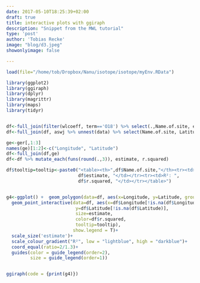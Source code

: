 ```yaml
---
date: 2017-05-10T18:25:39+02:00
draft: true
title: interactive plots with ggiraph 
description: "Snippet from the MWL tutorial"
type: 'post'
author: 'Tobias Recke'
image: "blog/d3.jpeg"
showonlyimage: false

---
```



```r
load(file="/home/tob/Dropbox/Nanu/isotope/isotope/myEnv.RData")
```

```r

library(ggplot2)
library(ggiraph)
library(dplyr)
library(magrittr)
library(maps)
library(tidyr)


df<-full_join(filter(wlcoeff, term=='O18') %>% select(.,Name.of.site, estimate), select(wlsy, Name.of.site, r.squared))
df<-full_join(df, aswj %>% unnest(data) %>% select(Name.of.site, Latitude, Longitude, Altitude))%>% unique() 

ge<-ger[,1:3]
names(ge)[1:2]<-c("Longitude", "Latitude")
df<-full_join(df,ge)
df<-df %>% mutate_each(funs(round(.,3)), estimate, r.squared)

df$tooltip=tooltip<-paste0("<table><th>",df$Name.of.site,"</th><tr><td>Slope: ", 
                           df$estimate, "</td></tr><tr><td>R²: ", 
                           df$r.squared, "</td></tr></table>")


g4<-ggplot() +  geom_polygon(data=df, aes(x=Longitude, y=Latitude, group=group), fill='white')+
  geom_point_interactive(data=df, aes(x=df$Longitude[!is.na(df$Longitude)], 
                          y=df$Latitude[!is.na(df$Latitude)],
                          size=estimate,
                          color=df$r.squared,
                          tooltip=tooltip), 
                         show.legend = T)+
  scale_size('estimate')+
  scale_colour_gradient("R²", low = "lightblue", high = "darkblue")+
  coord_equal(ratio=2/1.3)+
  guides(color = guide_legend(order=2),
         size = guide_legend(order=1))



```

```r

ggiraph(code = {print(g4)})

```



